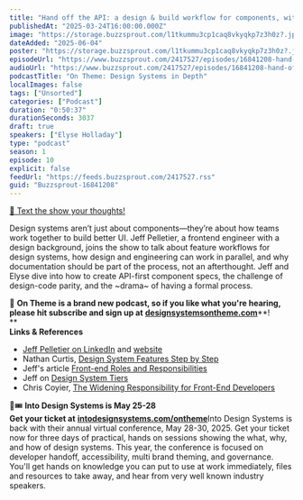 ```yaml
---
title: "Hand off the API: a design & build workflow for components, with Jeff Pelletier — #10"
publishedAt: "2025-03-24T16:00:00.000Z"
image: "https://storage.buzzsprout.com/l1tkummu3cp1caq8vkyqkp7z3h0z?.jpg"
dateAdded: "2025-06-04"
poster: "https://storage.buzzsprout.com/l1tkummu3cp1caq8vkyqkp7z3h0z?.jpg"
episodeUrl: "https://www.buzzsprout.com/2417527/episodes/16841208-hand-off-the-api-a-design-build-workflow-for-components-with-jeff-pelletier-10.mp3"
audioUrl: "https://www.buzzsprout.com/2417527/episodes/16841208-hand-off-the-api-a-design-build-workflow-for-components-with-jeff-pelletier-10.mp3"
podcastTitle: "On Theme: Design Systems in Depth"
localImages: false
tags: ["Unsorted"]
categories: ["Podcast"]
duration: "0:50:37"
durationSeconds: 3037
draft: true
speakers: ["Elyse Holladay"]
type: "podcast"
season: 1
episode: 10
explicit: false
feedUrl: "https://feeds.buzzsprout.com/2417527.rss"
guid: "Buzzsprout-16841208"
---
```

[📲 Text the show your thoughts!](https://www.buzzsprout.com/twilio/text_messages/2417527/open_sms)

Design systems aren’t just about components—they’re about how teams work together to build better UI. Jeff Pelletier, a frontend engineer with a design background, joins the show to talk about feature workflows for design systems, how design and engineering can work in parallel, and why documentation should be part of the process, not an afterthought. Jeff and Elyse dive into how to create API-first component specs, the challenge of design-code parity, and the ~drama~ of having a formal process.

💖 **On Theme is a brand new podcast, so if you like what you're hearing, please hit subscribe and sign up at** [**designsystemsontheme.com**](http://designsystemsontheme.com/)**!  
**  
**Links & References**

-   [Jeff Pelletier on LinkedIn](https://www.linkedin.com/in/withinsight/) and [website](https://jeffpelletier.me/)
-   Nathan Curtis, [Design System Features Step by Step](https://medium.com/eightshapes-llc/system-features-step-by-step-e69c90982630)
-   Jeff's article [Front-end Roles and Responsibilities](https://hackernoon.com/front-end-roles-and-responsibilities-6ee8654f1649)
-   Jeff on [Design System Tiers](https://medium.com/@withinsight1/design-system-tiers-b9f0d2c0cca4)
-   Chris Coyier, [The Widening Responsibility for Front-End Developers](https://css-tricks.com/the-widening-responsibility-for-front-end-developers/)

🎨🎟️ **Into Design Systems is May 25-28  
Get your ticket at** [**intodesignsystems.com/ontheme**](http://intodesignsystems.com/ontheme)Into Design Systems is back with their annual virtual conference, May 28-30, 2025. Get your ticket now for three days of practical, hands on sessions showing the what, why, and how of design systems. This year, the conference is focused on developer handoff, accessibility, multi brand theming, and governance. You'll get hands on knowledge you can put to use at work immediately, files and resources to take away, and hear from very well known industry speakers.
